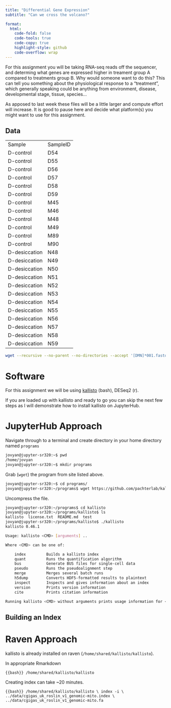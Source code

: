 ```yaml
---
title: "Differential Gene Expression"
subtitle: "Can we cross the volcano?"

format:
  html:
    code-fold: false
    code-tools: true
    code-copy: true
    highlight-style: github
    code-overflow: wrap
---
```


For this assignment you will be taking RNA-seq reads off the sequencer, and determing what genes are expressed higher in treament group A compared to treatments group B. Why would someone want to do this? This can tell you something about the physiological response to a "treatment", which generally speaking could be anything from environment, disease, developmental stage, tissue, species...

As apposed to last week these files will be a little larger and compute effort will increase. It is good to pause here and decide what platform(s) you might want to use for this assignment.

## Data

|               |          |
|---------------|----------|
| Sample        | SampleID |
| D-control     | D54      |
| D-control     | D55      |
| D-control     | D56      |
| D-control     | D57      |
| D-control     | D58      |
| D-control     | D59      |
| D-control     | M45      |
| D-control     | M46      |
| D-control     | M48      |
| D-control     | M49      |
| D-control     | M89      |
| D-control     | M90      |
| D-desiccation | N48      |
| D-desiccation | N49      |
| D-desiccation | N50      |
| D-desiccation | N51      |
| D-desiccation | N52      |
| D-desiccation | N53      |
| D-desiccation | N54      |
| D-desiccation | N55      |
| D-desiccation | N56      |
| D-desiccation | N57      |
| D-desiccation | N58      |
| D-desiccation | N59      |

``` bash
wget --recursive --no-parent --no-directories --accept '[DMN]*001.fastq.gz' https://owl.fish.washington.edu/nightingales/C_gigas/
```

# Software

For this assignment we will be using [kallisto](https://pachterlab.github.io/kallisto/) (bash), DESeq2 (r).

If you are loaded up with kallisto and ready to go you can skip the next few steps as I will demonstrate how to install kallisto on JupyterHub.

# JupyterHub Approach

Navigate through to a terminal and create directory in your home directory named `programs`

``` bash
jovyan@jupyter-sr320:~$ pwd
/home/jovyan
jovyan@jupyter-sr320:~$ mkdir programs
```

Grab (`wget`) the program from site listed above.

``` bash
jovyan@jupyter-sr320:~$ cd programs/
jovyan@jupyter-sr320:~/programs$ wget https://github.com/pachterlab/kallisto/releases/download/v0.46.1/kallisto_linux-v0.46.1.tar.gz
```

Uncompress the file.

``` bash
jovyan@jupyter-sr320:~/programs$ cd kallisto
jovyan@jupyter-sr320:~/programs/kallisto$ ls
kallisto  license.txt  README.md  test
jovyan@jupyter-sr320:~/programs/kallisto$ ./kallisto 
kallisto 0.46.1

Usage: kallisto <CMD> [arguments] ..

Where <CMD> can be one of:

    index         Builds a kallisto index 
    quant         Runs the quantification algorithm 
    bus           Generate BUS files for single-cell data 
    pseudo        Runs the pseudoalignment step 
    merge         Merges several batch runs 
    h5dump        Converts HDF5-formatted results to plaintext
    inspect       Inspects and gives information about an index
    version       Prints version information
    cite          Prints citation information

Running kallisto <CMD> without arguments prints usage information for <CMD>
```

## Building an Index

# Raven Approach

kallisto is already installed on raven (`/home/shared/kallisto/kallisto`).

In appropriate Rmarkdown

``` {{bash}}
/home/shared/kallisto/kallisto
```

::: callout-note
Creating index can take \~20 minutes.
:::

``` {{bash}}
/home/shared/kallisto/kallisto \
index -i \
../data/cgigas_uk_roslin_v1_genomic-mito.index \
../data/cgigas_uk_roslin_v1_genomic-mito.fa
```
